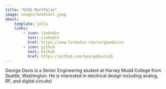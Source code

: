 ```yaml
---
title: "E155 Portfolio"
image: images/headshot.jpeg
about:
    template: jolla
    links:
        - icon: linkedin
          text: Linkedin
          href: https://www.linkedin.com/in/gswdavis/
        - icon: github
          text: Github
          href: https://github.com/GeorgeDavis26
---
```


George Davis is a Senior Engineering student at Harvey Mudd College from Seattle, Washington. He is interested in electrical design including analog, RF, and digital circuits!